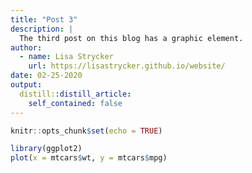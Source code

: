```yaml
---
title: "Post 3"
description: |
  The third post on this blog has a graphic element.
author:
  - name: Lisa Strycker
    url: https://lisastrycker.github.io/website/
date: 02-25-2020
output:
  distill::distill_article:
    self_contained: false
---
```


```r
knitr::opts_chunk$set(echo = TRUE)

library(ggplot2)
plot(x = mtcars$wt, y = mtcars$mpg)

```